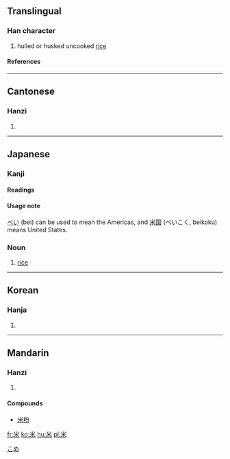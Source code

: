 ==Translingual==
===Han character===
{{Han char|rn=119|rad=米|as=00|sn=6|four=9090<sub>4</sub>|canj=火木 (FD)}}
# hulled or husked uncooked [[rice]]
====References====
{{Han ref|kx=0906.310|dkj=26832|dj=1331.280|hdz=53141.010|uh=7C73|ud=31859|bh=A6CC|bd=42700}}
----

==Cantonese==
===Hanzi===
{{yue-hanzi|jyut=|y=mai5}}
# {{defn|Cantonese}}
----
== Japanese ==
[[Category:1000_Japanese_basic_words|こめ]]

===Kanji===
{{ja-kanji|grade=|rs=米00}}
====Readings====
{{ja-readings|on=[[べい]] (bei), [[まい]] (mai), [[め]] (me)|kun=[[こめ]] (kome), [[よね]] (yone), [[めえとる]] (mētoru)}}

====Usage note====
[[べい]] (bei) can be used to mean the Americas, and [[米国]] (べいこく, beikoku) means United States.

=== Noun ===
{{janoun|こめ|kome}}
#[[rice]]
----
==Korean==
===Hanja===
{{ko-hanja|hangeul=미|eumhun=|rv=mi|mr=mi|y=mi}}
# {{defn|Korean}}
----
==Mandarin==
===Hanzi===
{{cmn-hanzi|pin=mǐ (mi3), zá (za2)|wg=mi<sup>3</sup>, tsa<sup>2</sup>|y=}}
# {{defn|Mandarin}}

====Compounds====
*[[米粉]]

[[fr:米]]
[[ko:米]]
[[hu:米]]
[[pl:米]]
